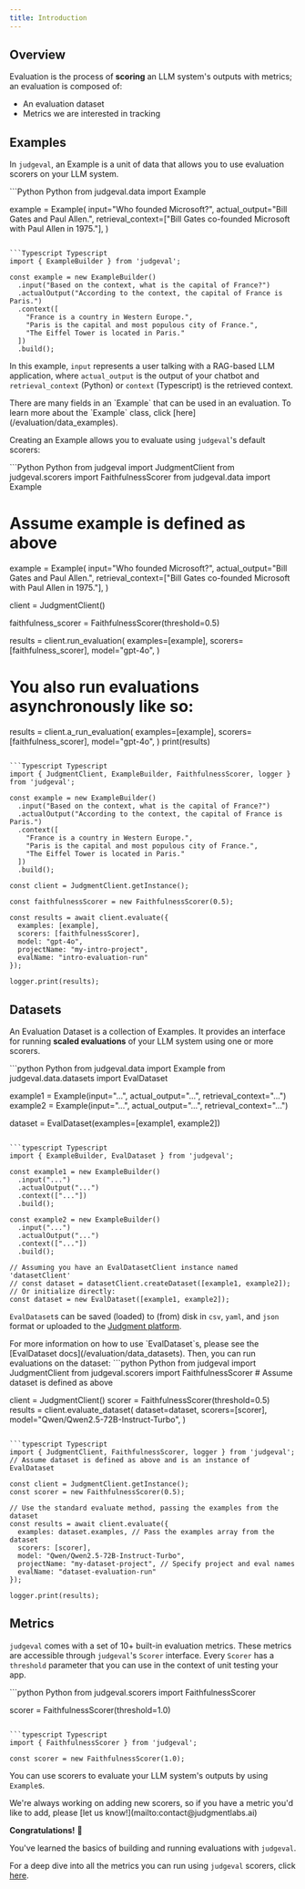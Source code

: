 ```yaml
---
title: Introduction
---
```


## Overview

Evaluation is the process of **scoring** an LLM system's outputs with metrics; an evaluation is composed of:
- An evaluation dataset
- Metrics we are interested in tracking


## Examples 

In `judgeval`, an Example is a unit of data that allows you to use evaluation scorers on your LLM system.

<CodeGroup>
```Python Python
from judgeval.data import Example

example = Example(
    input="Who founded Microsoft?",
    actual_output="Bill Gates and Paul Allen.",
    retrieval_context=["Bill Gates co-founded Microsoft with Paul Allen in 1975."],
)
```

```Typescript Typescript
import { ExampleBuilder } from 'judgeval';

const example = new ExampleBuilder()
  .input("Based on the context, what is the capital of France?") 
  .actualOutput("According to the context, the capital of France is Paris.")
  .context([ 
    "France is a country in Western Europe.",
    "Paris is the capital and most populous city of France.",
    "The Eiffel Tower is located in Paris."
  ])
  .build();
```
</CodeGroup>

In this example, `input` represents a user talking with a RAG-based LLM application, where `actual_output` is the 
output of your chatbot and `retrieval_context` (Python) or `context` (Typescript) is the retrieved context. 

<Tip>
There are many fields in an `Example` that can be used in an evaluation. 
To learn more about the `Example` class, click [here](/evaluation/data_examples).
</Tip>

Creating an Example allows you to evaluate using 
`judgeval`'s default scorers:

<CodeGroup>
```Python Python
from judgeval import JudgmentClient
from judgeval.scorers import FaithfulnessScorer
from judgeval.data import Example

# Assume example is defined as above
example = Example(
    input="Who founded Microsoft?",
    actual_output="Bill Gates and Paul Allen.",
    retrieval_context=["Bill Gates co-founded Microsoft with Paul Allen in 1975."],
)

client = JudgmentClient()

faithfulness_scorer = FaithfulnessScorer(threshold=0.5)

results = client.run_evaluation(
    examples=[example],
    scorers=[faithfulness_scorer],
    model="gpt-4o",
)

# You also run evaluations asynchronously like so:
results = client.a_run_evaluation(
    examples=[example],
    scorers=[faithfulness_scorer],
    model="gpt-4o",
)
print(results)
```

```Typescript Typescript
import { JudgmentClient, ExampleBuilder, FaithfulnessScorer, logger } from 'judgeval';

const example = new ExampleBuilder()
  .input("Based on the context, what is the capital of France?")
  .actualOutput("According to the context, the capital of France is Paris.")
  .context([
    "France is a country in Western Europe.",
    "Paris is the capital and most populous city of France.",
    "The Eiffel Tower is located in Paris."
  ])
  .build();

const client = JudgmentClient.getInstance();

const faithfulnessScorer = new FaithfulnessScorer(0.5);

const results = await client.evaluate({
  examples: [example],
  scorers: [faithfulnessScorer],
  model: "gpt-4o",
  projectName: "my-intro-project",
  evalName: "intro-evaluation-run"
});

logger.print(results);
```
</CodeGroup>

## Datasets

An Evaluation Dataset is a collection of Examples. It provides an interface for running **scaled evaluations** of 
your LLM system using one or more scorers.

<CodeGroup>
```python Python
from judgeval.data import Example
from judgeval.data.datasets import EvalDataset

example1 = Example(input="...", actual_output="...", retrieval_context="...")
example2 = Example(input="...", actual_output="...", retrieval_context="...")

dataset = EvalDataset(examples=[example1, example2])
```

```typescript Typescript
import { ExampleBuilder, EvalDataset } from 'judgeval';

const example1 = new ExampleBuilder()
  .input("...")
  .actualOutput("...")
  .context(["..."])
  .build();

const example2 = new ExampleBuilder()
  .input("...")
  .actualOutput("...")
  .context(["..."])
  .build();

// Assuming you have an EvalDatasetClient instance named 'datasetClient'
// const dataset = datasetClient.createDataset([example1, example2]); 
// Or initialize directly:
const dataset = new EvalDataset([example1, example2]);
```
</CodeGroup>

`EvalDataset`s can be saved (loaded) to (from) disk in `csv`, `yaml`, and `json` format or uploaded to the [Judgment platform](/judgment/introduction).

<Note>
For more information on how to use `EvalDataset`s, please see the [EvalDataset docs](/evaluation/data_datasets).
</Note>
Then, you can run evaluations on the dataset:

<CodeGroup>
```python Python
from judgeval import JudgmentClient
from judgeval.scorers import FaithfulnessScorer
# Assume dataset is defined as above

client = JudgmentClient()
scorer = FaithfulnessScorer(threshold=0.5)
results = client.evaluate_dataset(
    dataset=dataset,
    scorers=[scorer],
    model="Qwen/Qwen2.5-72B-Instruct-Turbo",
)
```

```typescript Typescript
import { JudgmentClient, FaithfulnessScorer, logger } from 'judgeval';
// Assume dataset is defined as above and is an instance of EvalDataset

const client = JudgmentClient.getInstance();
const scorer = new FaithfulnessScorer(0.5);

// Use the standard evaluate method, passing the examples from the dataset
const results = await client.evaluate({
  examples: dataset.examples, // Pass the examples array from the dataset
  scorers: [scorer],
  model: "Qwen/Qwen2.5-72B-Instruct-Turbo",
  projectName: "my-dataset-project", // Specify project and eval names
  evalName: "dataset-evaluation-run"
});

logger.print(results);
```
</CodeGroup>

## Metrics 

`judgeval` comes with a set of 10+ built-in evaluation metrics. These metrics are accessible through `judgeval`'s `Scorer` interface. 
Every `Scorer` has a `threshold` parameter that you can use in the context of unit testing your app.

<CodeGroup>
```python Python
from judgeval.scorers import FaithfulnessScorer

scorer = FaithfulnessScorer(threshold=1.0)
```

```typescript Typescript
import { FaithfulnessScorer } from 'judgeval';

const scorer = new FaithfulnessScorer(1.0);
```
</CodeGroup>

You can use scorers to evaluate your LLM system's outputs by using `Example`s.

<Tip>
We're always working on adding new scorers, so if you have a metric you'd like to add, please [let us know!](mailto:contact@judgmentlabs.ai)
</Tip>


**Congratulations!** 🎉 

You've learned the basics of building and running evaluations with `judgeval`. 

For a deep dive into all the metrics you can run using `judgeval` scorers, click [here](/evaluation/scorers).
